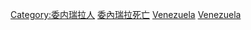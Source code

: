 
[[Category:委内瑞拉人|Category:委内瑞拉人]]
[[Category:委內瑞拉死亡|]]
[[Category:南美洲死者|Venezuela]]
[[Category:各國死者|Venezuela]]